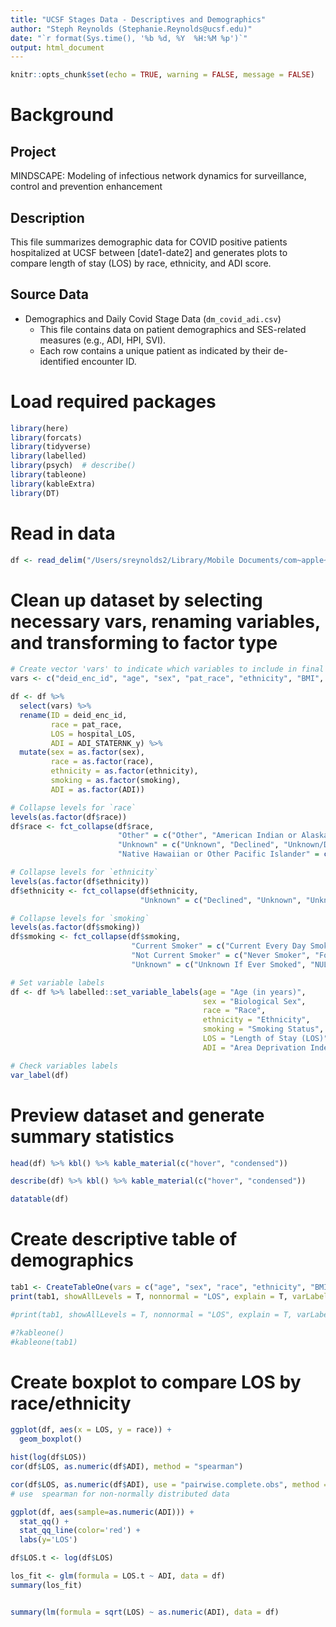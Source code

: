 ```yaml
---
title: "UCSF Stages Data - Descriptives and Demographics"
author: "Steph Reynolds (Stephanie.Reynolds@ucsf.edu)"
date: "`r format(Sys.time(), '%b %d, %Y  %H:%M %p')`"
output: html_document
---
```


```r
knitr::opts_chunk$set(echo = TRUE, warning = FALSE, message = FALSE)
```

# Background

## Project 
MINDSCAPE: Modeling of infectious network dynamics for surveillance, control and prevention enhancement

## Description
This file summarizes demographic data for COVID positive patients hospitalized at UCSF between [date1-date2] and generates plots to compare length of stay (LOS) by race, ethnicity, and ADI score.

## Source Data
  - Demographics and Daily Covid Stage Data (`dm_covid_adi.csv`)
    + This file contains data on patient demographics and SES-related measures (e.g., ADI, HPI, SVI).
    + Each row contains a unique patient as indicated by their de-identified encounter ID. 

# Load required packages
```r
library(here)
library(forcats)
library(tidyverse)
library(labelled)
library(psych)  # describe()
library(tableone)
library(kableExtra)
library(DT)
```

# Read in data 
```r
df <- read_delim("/Users/sreynolds2/Library/Mobile Documents/com~apple~CloudDocs/Covid Staging/covid-stages/data/dm_covid_adi.csv", delim = "|")
```

# Clean up dataset by selecting necessary vars, renaming variables, and transforming to factor type
```r
# Create vector 'vars' to indicate which variables to include in final dataset 
vars <- c("deid_enc_id", "age", "sex", "pat_race", "ethnicity", "BMI", "smoking", "hospital_LOS", "ADI_STATERNK_y")

df <- df %>% 
  select(vars) %>% 
  rename(ID = deid_enc_id,
         race = pat_race,
         LOS = hospital_LOS,
         ADI = ADI_STATERNK_y) %>% 
  mutate(sex = as.factor(sex),
         race = as.factor(race),
         ethnicity = as.factor(ethnicity), 
         smoking = as.factor(smoking),
         ADI = as.factor(ADI))

# Collapse levels for `race`
levels(as.factor(df$race))
df$race <- fct_collapse(df$race, 
                        "Other" = c("Other", "American Indian or Alaska Native"),
                        "Unknown" = c("Unknown", "Declined", "Unknown/Declined"),
                        "Native Hawaiian or Other Pacific Islander" = c("Native Hawaiian or Other Pacific Islander", "Other Pacific Islander"))

# Collapse levels for `ethnicity`
levels(as.factor(df$ethnicity))
df$ethnicity <- fct_collapse(df$ethnicity, 
                             "Unknown" = c("Declined", "Unknown", "Unknown/Declined"))

# Collapse levels for `smoking`
levels(as.factor(df$smoking))
df$smoking <- fct_collapse(df$smoking,
                           "Current Smoker" = c("Current Every Day Smoker", "Current Some Day Smoker", "Light Tobacco Smoker", "Smoker, Current Status Unknown"),
                           "Not Current Smoker" = c("Never Smoker", "Former Smoker", "Passive Smoke Exposure - Never Smoker"),
                           "Unknown" = c("Unknown If Ever Smoked", "NULL"))

# Set variable labels 
df <- df %>% labelled::set_variable_labels(age = "Age (in years)", 
                                           sex = "Biological Sex",
                                           race = "Race", 
                                           ethnicity = "Ethnicity",
                                           smoking = "Smoking Status",
                                           LOS = "Length of Stay (LOS)",
                                           ADI = "Area Deprivation Index (ADI)")

# Check variables labels
var_label(df)

```

# Preview dataset and generate summary statistics 
```r
head(df) %>% kbl() %>% kable_material(c("hover", "condensed"))

describe(df) %>% kbl() %>% kable_material(c("hover", "condensed"))

datatable(df)
```

# Create descriptive table of demographics 
```r
tab1 <- CreateTableOne(vars = c("age", "sex", "race", "ethnicity", "BMI", "smoking", "LOS", "ADI"), data = df)
print(tab1, showAllLevels = T, nonnormal = "LOS", explain = T, varLabels = T, contDigits = 1, noSpaces = T)

#print(tab1, showAllLevels = T, nonnormal = "LOS", explain = T, varLabels = T, contDigits = 1, noSpaces = T) %>% as.data.frame() %>% kbl() %>% kable_material(c("hover", "condensed"))

#?kableone()
#kableone(tab1)
```

# Create boxplot to compare LOS by race/ethnicity
```r
ggplot(df, aes(x = LOS, y = race)) + 
  geom_boxplot()

hist(log(df$LOS))
cor(df$LOS, as.numeric(df$ADI), method = "spearman")

cor(df$LOS, as.numeric(df$ADI), use = "pairwise.complete.obs", method = "spearman")
# use  spearman for non-normally distributed data 

ggplot(df, aes(sample=as.numeric(ADI))) +
  stat_qq() +
  stat_qq_line(color='red') +
  labs(y='LOS')

df$LOS.t <- log(df$LOS)

los_fit <- glm(formula = LOS.t ~ ADI, data = df)
summary(los_fit)


summary(lm(formula = sqrt(LOS) ~ as.numeric(ADI), data = df)
```


